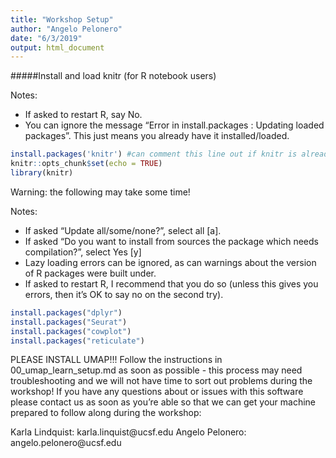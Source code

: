 ```yaml
---
title: "Workshop Setup"
author: "Angelo Pelonero"
date: "6/3/2019"
output: html_document
---
```

#####Install and load knitr (for R notebook users)

Notes:  

* If asked to restart R, say No.
* You can ignore the message "Error in install.packages : Updating loaded packages". This just means you already have it installed/loaded. 

```r
install.packages('knitr') #can comment this line out if knitr is already installed
knitr::opts_chunk$set(echo = TRUE)
library(knitr)
```

Warning: the following may take some time!

Notes:

* If asked "Update all/some/none?", select all [a].  
* If asked "Do you want to install from sources the package which needs compilation?", select Yes [y]
* Lazy loading errors can be ignored, as can warnings about the version of R packages were built under.
* If asked to restart R, I recommend that you do so (unless this gives you errors, then it's OK to say no on the second try).

```r
install.packages("dplyr")
install.packages("Seurat")
install.packages("cowplot")
install.packages("reticulate")
```

PLEASE INSTALL UMAP!!! Follow the instructions in 00_umap_learn_setup.md as soon as possible - this process may need troubleshooting and we will not have time to sort out problems during the workshop! If you have any questions about or issues with this software please contact us as soon as you're able so that we can get your machine prepared to follow along during the workshop:

Karla Lindquist: karla.linquist@ucsf.edu
Angelo Pelonero: angelo.pelonero@ucsf.edu
